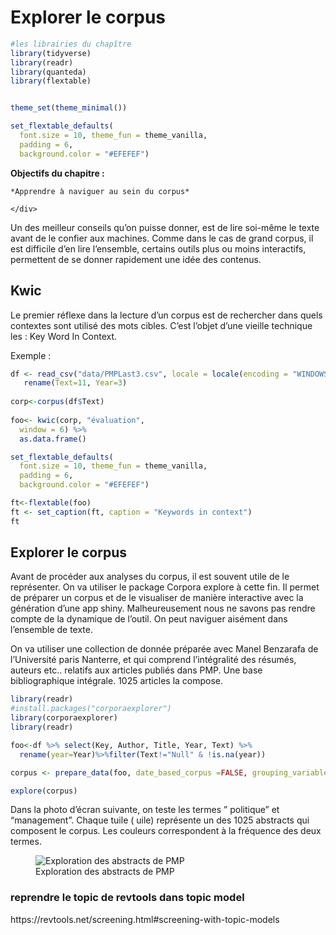 # Explorer le corpus

```r
#les librairies du chapître
library(tidyverse)
library(readr)
library(quanteda)
library(flextable)


theme_set(theme_minimal()) 

set_flextable_defaults(
  font.size = 10, theme_fun = theme_vanilla,
  padding = 6,
  background.color = "#EFEFEF")


```

**Objectifs du chapitre :**

<div>

```         
*Apprendre à naviguer au sein du corpus*

</div>
```

Un des meilleur conseils qu'on puisse donner, est de lire soi-même le texte avant de le confier aux machines. Comme dans le cas de grand corpus, il est difficile d'en lire l'ensemble, certains outils plus ou moins interactifs, permettent de se donner rapidement une idée des contenus.

## Kwic

Le premier réflexe dans la lecture d'un corpus est de rechercher dans quels contextes sont utilisé des mots cibles. C'est l'objet d'une vieille technique les : Key Word In Context.

Exemple :

```r
df <- read_csv("data/PMPLast3.csv", locale = locale(encoding = "WINDOWS-1252"))%>%
   rename(Text=11, Year=3)
 
corp<-corpus(df$Text)
 
foo<- kwic(corp, "évaluation",
  window = 6) %>%
  as.data.frame()

set_flextable_defaults(
  font.size = 10, theme_fun = theme_vanilla,
  padding = 6,
  background.color = "#EFEFEF")

ft<-flextable(foo)
ft <- set_caption(ft, caption = "Keywords in context") 
ft
```

## Explorer le corpus

Avant de procéder aux analyses du corpus, il est souvent utile de le représenter. On va utiliser le package Corpora explore à cette fin. Il permet de préparer un corpus et de le visualiser de manière interactive avec la génération d'une app shiny. Malheureusement nous ne savons pas rendre compte de la dynamique de l'outil. On peut naviguer aisément dans l'ensemble de texte.

On va utiliser une collection de donnée préparée avec Manel Benzarafa de l'Université paris Nanterre, et qui comprend l'intégralité des résumés, auteurs etc.. relatifs aux articles publiés dans PMP. Une base bibliographique intégrale. 1025 articles la compose.

```r
library(readr) 
#install.packages("corporaexplorer") 
library(corporaexplorer)   
library(readr) 

foo<-df %>% select(Key, Author, Title, Year, Text) %>%
  rename(year=Year)%>%filter(Text!="Null" & !is.na(year))    

corpus <- prepare_data(foo, date_based_corpus =FALSE, grouping_variable = "year")

explore(corpus)


```

Dans la photo d'écran suivante, on teste les termes " politique" et "management". Chaque tuile ( uile) représente un des 1025 abstracts qui composent le corpus. Les couleurs correspondent à la fréquence des deux termes.

![Exploration des abstracts de PMP](./image/corpexplor.jpg)

### reprendre le topic de revtools dans topic model

https://revtools.net/screening.html#screening-with-topic-models
